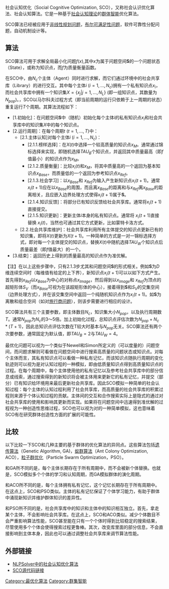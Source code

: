 社会认知优化（Social Cognitive Optimization, SCO），又称社会认识优化算法、社会认知算法。它是一种基于[[社会认知理论|社会认知理论]]的[[群体智能|群体智能]]优化算法。

SCO算法已经被应用于[[非线性规划问题|非线性规划问题]]，[[布尔可满足性问题|布尔可满足性问题]]，软件可靠性分配问题，自动机制设计等。

==算法 ==
SCO算法可用于求解全局最小化问题<math>f(x)</math>,其中<math>x</math>为属于问题空间'''S'''的一个问题状态（State），或称为知识点，而<math>f</math>为质量衡量函数。

在SCO中，由<math>N_c</math>个主体（Agent）同时进行求解，而它们通过环境中的社会共享库（Library）的进行交互。其中每个主体<math>i</math> <math>(i = 1, \ldots, N_c)</math>拥有一个私有知识点<math>x_i</math>，而社会共享库中拥有一个知识集<math>X = \{ x_j | j=1, \ldots, N_L \}</math> (即一组知识点，其数量为<math>N_{pop}</math>)。，SCO以马尔科夫过程方式（即当前周期的运行只依赖于上一周期的状态）重复运行<math>T</math>个周期。其算法流程如下：


* [1.初始化]：在问题空间'''S'''中（随机）初始化每个主体i的私有知识点<math>x_i</math>和社会共享库中的知识集<math>X</math>中的每个知识点。
* [2.运行周期]：在每个周期<math>t</math> <math> (t = 1, \ldots, T)</math>中：
** [2.1.主体认知]对每个主体<math>i</math> <math>(i = 1, \ldots, N_c)</math>：
***  [2.1.1.榜样选择]：在<math>X(t)</math>中选择一个较高质量的知识点<math>x_M</math>。通常通过锦标选择来实现，即随机选择<math>TAU_B</math>个知识点，并返回其中质量最高（即<math>f</math>值最小）的知识点作为<math>x_M</math>。
*** [2.1.2.质量衡量]：比较<math>x_i(t)</math>和<math>x_M</math>，将其中质量高的一个返回为基本知识点<math>x_{Base}</math>，而质量低的一个返回为参考知识点<math>x_{Ref}</math>。
*** [2.1.3.社会学习]：以<math>x_{Base}</math>和  <math>x_{Ref}</math>为输入产生新知识点<math>x_{i}(t+1)</math>。通常<math>x_{i}(t+1)</math>应在以<math>x_{Base}</math>的周围，而且离<math>x_{Base}</math>的距离和与<math>x_{Ref}</math>离<math>x_{Base}</math>的距离相关，且应嵌入边界处理方式使得<math>x_{i}(t+1)</math>属于'''S'''。
*** [2.1.4.知识反馈]：将部分已有知识反馈给社会共享库。通常将<math>x_i(t+1)</math>直接提交。
*** [2.1.5.知识更新]：更新主体<math>i</math>本身的私有知识点。通常将  <math>x_{i}(t+1)</math>直接替换  <math>x_{i}(t)</math>，当然也可通过其它方式更新，比如蒙特卡洛方式。
** [2.2.社会共享库维护]：社会共享库利用所有主体提交的知识点更新已有的知识集，即将<math>X(t)</math>更新为<math>X(t+1)</math>。一种简单的方式是一对一锦标选择方式，即对每一个主体提交的知识点，替换<math>X(t)</math>中随机选择<math>TAU_W</math>个知识点后质量最差（即<math>f</math>值最大）的一个。
* [3.结束]：返回历史上得到的质量最高的知识点作为准优解。 
【注】在以上这些步骤中，只有2.1.3步尤其和问题空间'''S'''的形式相关。例如'''S'''为<math>D</math>维连续空间时（每维值有给定的上下界），新知识点<math>x_{i}(t+1)</math>可以以如下方式产生。首先得到<math>x_{Ref}</math>以<math>x_{Base}</math>为中心的对称点<math>x_{Image}</math>，然后得到以<math>x_{Image}</math>和  <math>x_{Ref}</math>为顶点的超矩形体<math>S_V</math>（而<math>x_{Base}</math>可视为在该超矩形体的中心），接着得到'''S'''和<math>S_V</math>的交集空间（边界处理方式），并在该交集空间中返回一个纯随机知识点作为<math>x_{i}(t+1)</math>。如'''S'''为离散和组合空间（如对[[旅行商问题|旅行商问题]]），则该步需要进行相应的设计。


SCO算法共有三个主要参数，即主体数目<math>N_c</math>，知识集大小<math>N_{pop}</math>，以及执行周期数<math>T</math>。通常<math>N_{pop}</math>为<math>N_c</math>的3～5倍。加上初始化过程，总知识点评估次数为<math>N_{pop}+N_c*(T+1)</math>，因此总知识点评估次数在T较大时基本与<math>N_{pop}</math>无关。SCO算法还有两个次要参数，通常固定为默认值，即<math>TAU_B=2</math>与<math>TAU_W=4</math>。

最优化问题可以视为一个类似于Newell和Simon所定义的（可以度量的）问题空间，而问题求解则可看做在问题空间中进行搜索高质量的问题状态或知识点。对每个主体而言，其私有知识点可以看做一种私有记忆，而该知识点随执行周期的变化轨迹则可以视为是对认知过程的一种模拟，即由低质量知识点得到高质量知识点的过程。在每个周期中，每个主体使用他的私有记忆以及参考社会共享库中的部分信息或线索，通过搜索得到的新知识将会被主体用来更新它的私有记忆，并提交（部分）已有知识给环境用来最后更新社会共享库。因此SCO模拟一种简单的社会认知过程：每个主体的认知过程利用了社会共享库，而高质量的社会共享库的积累过程则来源于个体认知过程的贡献。主体间的交互和合作搜索实际上是隐式的通过对社会共享库的使用和影响其更新而实现。如果将在问题空间中迅速得到准优解的过程视为一种创造性思维过程，SCO也可以视为对{{link-en|脑力激荡优化法|Brain storm optimization algorithm}}的一种简单模拟，这也意味着SCO有在研究群体创造性方面的扩展的可能性。

==比较==

以下比较一下SCO和几种主要的基于群体的优化算法的异同点。这些算法包括[[遗传算法|遗传算法]]（Genetic Algorithm, GA)，[[蚁群算法|蚁群算法]]（Ant Colony Optimization, ACO），[[粒子群优化|粒子群优化]]（Particle Swarm Optimization，PSO）。

和GA所不同的是，每个主体长期存在于所有周期中，而不会被新个体替换。也就是，SCO模拟多个个体的学习和认知周期，而GA模拟群体的演化周期。

和ACO所不同的是，每个主体拥有私有记忆，这个记忆长期存在于所有周期中。在这点上，SCO和PSO类似。主体的私有记忆保证了个体学习能力，有助于群体中涌现新知识并维护群体知识的差异性。

和PSO所不同的是，社会共享库中的知识和主体中的知识相互独立。首先，拿走某个主体，不会影响社会共享库。在这点上，SCO和ACO类似。减少个体数目不会严重影响算法性能，SCO甚至能在只有一个个体时得到比较稳定的搜索结果，尽管使用多个个体会使得搜索过程更鲁棒。其次，改变库里面的部分信息，不会直接影响到主体本身，因此也可以通过调整社会共享库来调节算法性能。

==外部链接==
*[http://wiki.services.openoffice.org/wiki/NLPSolver NLPSolver中的社会认知优化算法] {{Wayback|url=http://wiki.services.openoffice.org/wiki/NLPSolver |date=20100410041544 }}
*[http://www.adaptivebox.net/CILib/code/scocodes_link.html SCO源代码链接] {{Wayback|url=http://www.adaptivebox.net/CILib/code/scocodes_link.html |date=20100221011323 }}


[[Category:最优化算法|Category:最优化算法]]
[[Category:群集智能|Category:群集智能]]